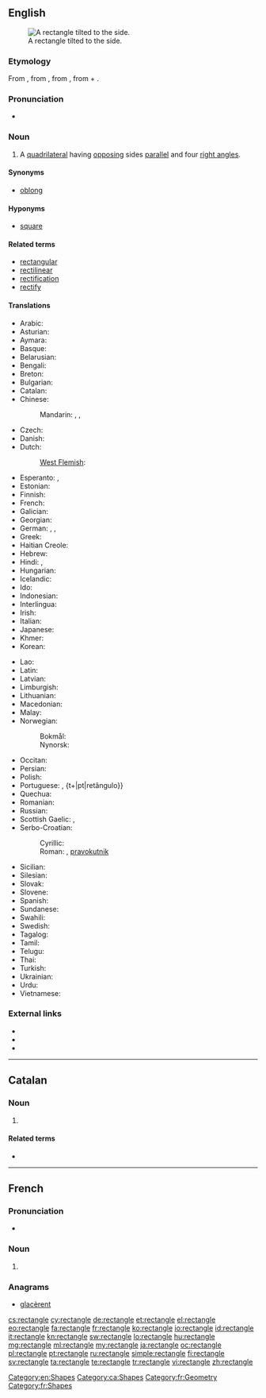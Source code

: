 ==English==
{{wikipedia}}
[[Image:Geometry Rectangle.png|thumb|right|A rectangle tilted to the side.]]

===Etymology===
From {{etyl|frm}}, from {{etyl|fro}}, from {{etyl|ML.}} {{term|rectanglum||lang=la|right angle}}, from {{term|lang=la|rectus||right}} + {{term|lang=la|angulus||an angle}}.<!--Century 1911 and Encarta have LL. rectiangulum, while M-W and Online Etymology Dictionary have ML. rectangulum. -->

===Pronunciation===
* {{audio|en-us-rectangle.ogg|Audio (US)}}

===Noun===
{{en-noun}}

# {{geometry}} A [[quadrilateral]] having [[opposing]] sides [[parallel]] and four [[right angle]]s.

====Synonyms====
* {{sense|quadrilateral}} [[oblong]] {{qualifier|not in technical use}}

====Hyponyms====
* {{sense|quadrilateral}} [[square]]

====Related terms====
* [[rectangular]]
* [[rectilinear]]
* [[rectification]]
* [[rectify]]

====Translations====
{{trans-top|quadrilateral}}
* Arabic: {{t-|ar|مستطيل|tr=mustaṭīl}}
* Asturian: {{t-|ast|rectángulu|m}}
* Aymara: {{t-|ay|wiskhalla}}
* Basque: {{t-|eu|laukizuzen}}
* Belarusian: {{t-|be|прамавугольнік}}
* Bengali: {{t-|bn|আয়তক্ষেত্র|sc=Beng}}
* Breton: {{t-|br|skouergorneg}}
* Bulgarian: {{t-|bg|правоъгълник}}
* Catalan: {{t-|ca|rectangle|m}}
* Chinese:
*: Mandarin: {{t-|cmn|長方形|sc=Hani}}, {{t-|cmn|长方形|tr=chángfāngxíng|sc=Hani}}, {{t|cmn|矩形|tr=jǔxíng|sc=Hani}}
* Czech: {{t+|cs|obdélník|m}}
* Danish: {{t-|da|rektangel}}
* Dutch: {{t+|nl|rechthoek|m}}
*: [[West Flemish]]: {{tø|vls|rechtoek}}
* Esperanto: {{t-|eo|ortangulo}}, {{t-|eo|rektangulo}}
* Estonian: {{t+|et|ristkülik}}
* Finnish: {{t+|fi|suorakulmio}}
* French: {{t+|fr|rectangle|m}}
* Galician: {{t-|gl|rectángulo|m}}
* Georgian: {{t-|ka|მართკუთხედი|sc=Geor}}
* German: {{t+|de|Rechteck|n}}, {{t-|de|Karree|n}}, {{t-|de|Orthogon}}
* Greek: {{t+|el|ορθογώνιο παραλληλόγραμμο}}
* Haitian Creole: {{tø|ht|rektang}}
* Hebrew: {{t+|he|מלבן|m|tr=malbén}}
* Hindi: {{t-|hi|आयत}}, {{t-|hi|समकोण समानान्तर चतुर्भुज}}
* Hungarian: {{t+|hu|téglalap}}
* Icelandic: {{t-|is|rétthyrningur}}
* Ido: {{t+|io|rektangulo}}
* Indonesian: {{t-|id|persegi panjang}}
* Interlingua: {{t-|ia|rectangulo|m}}
* Irish: {{t-|ga|dronuilleog}}
* Italian: {{t+|it|rettangolo|m}}
* Japanese: {{t+|ja|長方形|tr=[[ちょうほうけい]], chōhōkei}}
* Khmer: {{t-|km|ចតុកោណកែង}}
* Korean: {{t-|ko|직사각형|sc=Hang}}
{{trans-mid}}
* Lao: {{t+|lo|ຮູບສີ່ແຈສາກ|sc=Laoo}}
* Latin: {{t-|la|rectangulum}}
* Latvian: {{t-|lv|taisnstūris}}
* Limburgish: {{t-|li|rechhook}}
* Lithuanian: {{t-|lt|stačiakampis}}
* Macedonian: {{t-|mk|правоаголник|m|tr=pravoágolnik}}
* Malay: {{t-|ms|segi empat tepat}}
* Norwegian:
*: Bokmål: {{t+|no|rektangel}}
*: Nynorsk: {{t-|nn|rektangel}}
* Occitan: {{t+|oc|rectangle|m}}
* Persian: {{t+|fa|مستطیل}}
* Polish: {{t+|pl|prostokąt}}
* Portuguese: {{t+|pt|rectângulo|m}} {{qualifier|Portugal}}, {t+|pt|retângulo}} {{qualifier|Brazil}} 
* Quechua: {{t-|qu|wask'a}}
* Romanian: {{t-|ro|dreptunghi}}
* Russian: {{t+|ru|прямоугольник}}
* Scottish Gaelic: {{t-|gd|dronn-uileannag|f}}, {{t-|gd|ceart-cheàrnach|m}}
* Serbo-Croatian:
*: Cyrillic: {{t-|sh|правоугаоник|m|sc=Cyrl}}
*: Roman: {{t-|sh|pravougaonik|m}}, [[pravokutnik]] {{m}}
* Sicilian: {{t-|scn|rittànculu}}
* Silesian: {{tø|szl|prostokůnt}}
* Slovak: {{t-|sk|obdĺžnik}}
* Slovene: {{t-|sl|pravokotnik|m}}
* Spanish: {{t+|es|rectángulo|m}}
* Sundanese: {{t-|su|pasagi burung}}
* Swahili: {{t+|sw|mstatili}}
* Swedish: {{t+|sv|rektangel}}
* Tagalog: {{t+|tl|parihaba}}
* Tamil: {{t+|ta|செவ்வகம்}}
* Telugu: {{t+|te|దీర్ఘ చతురస్రం|tr=deergha chatirasraM}}
* Thai: {{t-|th|รูปสี่เหลี่ยมผืนผ้า}}
* Turkish: {{t+|tr|dikdörtgen}}
* Ukrainian: {{t-|uk|прямокутник}}
* Urdu: {{t-|ur|مستطیل}}
* Vietnamese: {{t-|vi|hình chữ nhật}}
{{trans-bottom}}

===External links===
* {{R:Webster 1913}}
* {{R:Century 1911}}
* {{R:OneLook}}

[[Category:en:Shapes]]

----

==Catalan==

===Noun===
{{ca-noun|m}}

# {{l|en|rectangle}}

====Related terms====
* {{l|ca|rectangular}}

[[Category:ca:Shapes]]

----

==French==

===Pronunciation===
* {{audio|Fr-rectangle.ogg|Audio}}

===Noun===
{{fr-noun|m}}

# {{l|en|rectangle}}

===Anagrams===
* [[glacèrent#French|glacèrent]]

[[Category:fr:Geometry]]
[[Category:fr:Shapes]]

[[cs:rectangle]]
[[cy:rectangle]]
[[de:rectangle]]
[[et:rectangle]]
[[el:rectangle]]
[[eo:rectangle]]
[[fa:rectangle]]
[[fr:rectangle]]
[[ko:rectangle]]
[[io:rectangle]]
[[id:rectangle]]
[[it:rectangle]]
[[kn:rectangle]]
[[sw:rectangle]]
[[lo:rectangle]]
[[hu:rectangle]]
[[mg:rectangle]]
[[ml:rectangle]]
[[my:rectangle]]
[[ja:rectangle]]
[[oc:rectangle]]
[[pl:rectangle]]
[[pt:rectangle]]
[[ru:rectangle]]
[[simple:rectangle]]
[[fi:rectangle]]
[[sv:rectangle]]
[[ta:rectangle]]
[[te:rectangle]]
[[tr:rectangle]]
[[vi:rectangle]]
[[zh:rectangle]]